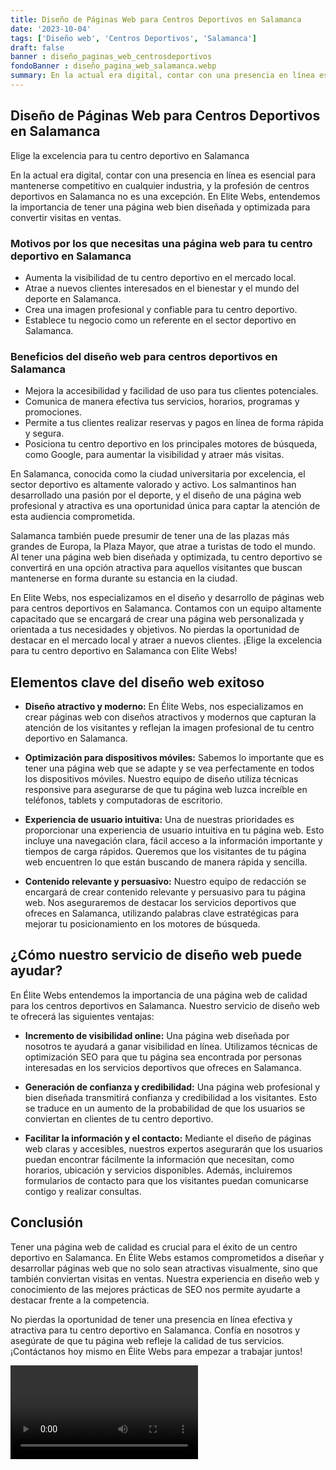 ```yaml
---
title: Diseño de Páginas Web para Centros Deportivos en Salamanca
date: '2023-10-04'
tags: ['Diseño web', 'Centros Deportivos', 'Salamanca']
draft: false
banner : diseño_paginas_web_centrosdeportivos
fondoBanner : diseño_pagina_web_salamanca.webp
summary: En la actual era digital, contar con una presencia en línea es esencial para mantenerse competitivo en cualquier industria, y la profesión de centros deportivos en Salamanca no es una excepción. En Elite Webs, entendemos la importancia de tener una página web bien diseñada y optimizada para convertir visitas en ventas. 
---
```


## Diseño de Páginas Web para Centros Deportivos en Salamanca 
Elige la excelencia para tu centro deportivo en Salamanca

En la actual era digital, contar con una presencia en línea es esencial para mantenerse competitivo en cualquier industria, y la profesión de centros deportivos en Salamanca no es una excepción. En Elite Webs, entendemos la importancia de tener una página web bien diseñada y optimizada para convertir visitas en ventas. 

### Motivos por los que necesitas una página web para tu centro deportivo en Salamanca

- Aumenta la visibilidad de tu centro deportivo en el mercado local.
- Atrae a nuevos clientes interesados en el bienestar y el mundo del deporte en Salamanca.
- Crea una imagen profesional y confiable para tu centro deportivo.
- Establece tu negocio como un referente en el sector deportivo en Salamanca.

### Beneficios del diseño web para centros deportivos en Salamanca

- Mejora la accesibilidad y facilidad de uso para tus clientes potenciales.
- Comunica de manera efectiva tus servicios, horarios, programas y promociones.
- Permite a tus clientes realizar reservas y pagos en línea de forma rápida y segura.
- Posiciona tu centro deportivo en los principales motores de búsqueda, como Google, para aumentar la visibilidad y atraer más visitas.

En Salamanca, conocida como la ciudad universitaria por excelencia, el sector deportivo es altamente valorado y activo. Los salmantinos han desarrollado una pasión por el deporte, y el diseño de una página web profesional y atractiva es una oportunidad única para captar la atención de esta audiencia comprometida.

Salamanca también puede presumir de tener una de las plazas más grandes de Europa, la Plaza Mayor, que atrae a turistas de todo el mundo. Al tener una página web bien diseñada y optimizada, tu centro deportivo se convertirá en una opción atractiva para aquellos visitantes que buscan mantenerse en forma durante su estancia en la ciudad.

En Elite Webs, nos especializamos en el diseño y desarrollo de páginas web para centros deportivos en Salamanca. Contamos con un equipo altamente capacitado que se encargará de crear una página web personalizada y orientada a tus necesidades y objetivos. No pierdas la oportunidad de destacar en el mercado local y atraer a nuevos clientes. ¡Elige la excelencia para tu centro deportivo en Salamanca con Elite Webs!

<GifSeo />

<Cta />

## Elementos clave del diseño web exitoso

- **Diseño atractivo y moderno:** En Élite Webs, nos especializamos en crear páginas web con diseños atractivos y modernos que capturan la atención de los visitantes y reflejan la imagen profesional de tu centro deportivo en Salamanca.

- **Optimización para dispositivos móviles:** Sabemos lo importante que es tener una página web que se adapte y se vea perfectamente en todos los dispositivos móviles. Nuestro equipo de diseño utiliza técnicas responsive para asegurarse de que tu página web luzca increíble en teléfonos, tablets y computadoras de escritorio.

- **Experiencia de usuario intuitiva:** Una de nuestras prioridades es proporcionar una experiencia de usuario intuitiva en tu página web. Esto incluye una navegación clara, fácil acceso a la información importante y tiempos de carga rápidos. Queremos que los visitantes de tu página web encuentren lo que están buscando de manera rápida y sencilla.

- **Contenido relevante y persuasivo:** Nuestro equipo de redacción se encargará de crear contenido relevante y persuasivo para tu página web. Nos aseguraremos de destacar los servicios deportivos que ofreces en Salamanca, utilizando palabras clave estratégicas para mejorar tu posicionamiento en los motores de búsqueda.

## ¿Cómo nuestro servicio de diseño web puede ayudar?

En Élite Webs entendemos la importancia de una página web de calidad para los centros deportivos en Salamanca. Nuestro servicio de diseño web te ofrecerá las siguientes ventajas:

- **Incremento de visibilidad online:** Una página web diseñada por nosotros te ayudará a ganar visibilidad en línea. Utilizamos técnicas de optimización SEO para que tu página sea encontrada por personas interesadas en los servicios deportivos que ofreces en Salamanca.

- **Generación de confianza y credibilidad:** Una página web profesional y bien diseñada transmitirá confianza y credibilidad a los visitantes. Esto se traduce en un aumento de la probabilidad de que los usuarios se conviertan en clientes de tu centro deportivo.

- **Facilitar la información y el contacto:** Mediante el diseño de páginas web claras y accesibles, nuestros expertos asegurarán que los usuarios puedan encontrar fácilmente la información que necesitan, como horarios, ubicación y servicios disponibles. Además, incluiremos formularios de contacto para que los visitantes puedan comunicarse contigo y realizar consultas.

## Conclusión

Tener una página web de calidad es crucial para el éxito de un centro deportivo en Salamanca. En Élite Webs estamos comprometidos a diseñar y desarrollar páginas web que no solo sean atractivas visualmente, sino que también conviertan visitas en ventas. Nuestra experiencia en diseño web y conocimiento de las mejores prácticas de SEO nos permite ayudarte a destacar frente a la competencia.

No pierdas la oportunidad de tener una presencia en línea efectiva y atractiva para tu centro deportivo en Salamanca. Confía en nosotros y asegúrate de que tu página web refleje la calidad de tus servicios. ¡Contáctanos hoy mismo en Élite Webs para empezar a trabajar juntos!

<Video />

<CtaBot job='Centros Deportivos' city='Salamanca'/>

<Gmaps query='Salamanca+españa+maps' />